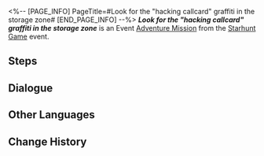 <%-- [PAGE_INFO]
PageTitle=#Look for the "hacking callcard" graffiti in the storage zone#
[END_PAGE_INFO] --%>
{{Stub|Dialogue.}}
{{Mission Infobox
|id            = 8000157
|title         = 
|image         = <!--Mission Look for the "hacking callcard" graffiti in the storage zone.png-->
|type          = Adventure
|event_name    = Starhunt Game
|chapter       = 
|requirements  = [[Companion Mission]] ''[[Punklorde Mentality]]'' completed
|summary       = <!--official mission summary from Fate's Atlas-->
|characters    = Trailblazer
|startLocation = [[Herta Space Station]] - [[Storage Zone]]
|world         = Herta Space Station
|area          = Storage Zone
|prev          = 
|next          = 
|rewards       = 
}}
'''''Look for the "hacking callcard" graffiti in the storage zone''''' is an Event [[Adventure Mission]] from the [[Starhunt Game]] event.

==Steps==


<!--
==Gameplay Notes==

--><!--
==Trial Character==

-->
==Dialogue==
{{Stub Dialogue}}

{{Dialogue End}}

==Other Languages==
{{Other Languages
|en   = Look for the "hacking callcard" graffiti in the storage zone
|zhs  = 寻找收容舱段的「骇入声明」涂鸦
|zht  = 尋找收容艙段的「駭入聲明」塗鴉
|ja   = 収容部分にある「ハッキング声明」のラクガキを見つける
|ko   = 보관 캐빈의 「해킹 성명」 그래피티 찾기
|es   = Busca el grafiti de la marca de hackeo en la zona de almacenamiento
|fr   = Trouver le graffiti «&nbsp;Carte de hackeur&nbsp;» dans la Zone de stockage
|ru   = Найдите все граффити «Визитная карточка взлома» в Зоне хранения
|th   = ตามหากราฟฟิตี้ "Hacking Callcard" ใน Storage Zone
|vi   = Tìm graffiti "Tuyên Bố Hack" trong Khoang Thu Dung
|de   = Finde das Graffiti „Hacker-Visitenkarte“ in der Lagerzone.
|id   = Temukan grafiti "Hacking Callcard" di Storage Zone
|pt   = Procure pelo grafite "Orgulho Hacker" na Zona de Armazenamento
}}

==Change History==
{{Change History|1.1}}
